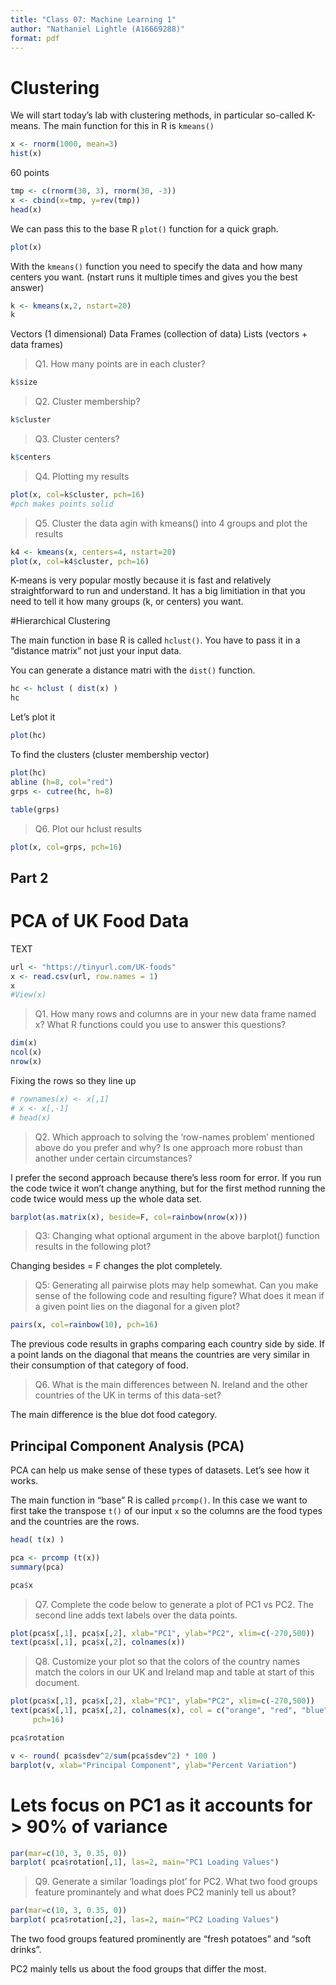 ```yaml
---
title: "Class 07: Machine Learning 1"
author: "Nathaniel Lightle (A16669288)"
format: pdf
---
```


# Clustering

We will start today's lab with clustering methods, in particular so-called K-means. The main function for this in R is `kmeans()`

```r
x <- rnorm(1000, mean=3)
hist(x)
```

60 points
```r
tmp <- c(rnorm(30, 3), rnorm(30, -3))
x <- cbind(x=tmp, y=rev(tmp))
head(x)
```

We can pass this to the base R `plot()` function for a quick graph.

```r
plot(x)
```

With the `kmeans()` function you need to specify the data and how many centers you want. (nstart runs it multiple times and gives you the best answer)

```r
k <- kmeans(x,2, nstart=20)
k
```

Vectors (1 dimensional)
Data Frames (collection of data)
Lists (vectors + data frames)

>Q1. How many points are in each cluster?

```r
k$size
```

>Q2. Cluster membership?

```r
k$cluster
```


>Q3. Cluster centers?

```r
k$centers
```

>Q4. Plotting my results

```r
plot(x, col=k$cluster, pch=16)
#pch makes points solid
```

>Q5. Cluster the data agin with kmeans() into 4 groups and plot the results

```r
k4 <- kmeans(x, centers=4, nstart=20)
plot(x, col=k4$cluster, pch=16)
```

K-means is very popular mostly because it is fast and relatively straightforward to run and understand. It has a big limitiation in that you need to tell it how many groups (k, or centers) you want. 

#Hierarchical Clustering

The main function in base R is called `hclust()`. You have to pass it in a "distance matrix" not just your input data. 

You can generate a distance matri with the `dist()` function. 
```r
hc <- hclust ( dist(x) )
hc
```

Let's plot it

```r
plot(hc)
```

To find the clusters (cluster membership vector) 

```r
plot(hc)
abline (h=8, col="red")
grps <- cutree(hc, h=8)
```


```r
table(grps)
```

>Q6. Plot our hclust results

```r
plot(x, col=grps, pch=16)
```

## Part 2 

# PCA of UK Food Data

TEXT

```r
url <- "https://tinyurl.com/UK-foods"
x <- read.csv(url, row.names = 1)
x
#View(x)
```

> Q1. How many rows and columns are in your new data frame named x? What R functions could you use to answer this questions?

```r
dim(x)
ncol(x)
nrow(x)
```

Fixing the rows so they line up

```r
# rownames(x) <- x[,1]
# x <- x[,-1]
# head(x)
```

> Q2. Which approach to solving the ‘row-names problem’ mentioned above do you prefer and why? Is one approach more robust than another under certain circumstances?

I prefer the second approach because there's less room for error. If you run the code twice it won't change anything, but for the first method running the code twice would mess up the whole data set.


```r
barplot(as.matrix(x), beside=F, col=rainbow(nrow(x)))
```

> Q3: Changing what optional argument in the above barplot() function results in the following plot?

Changing besides = F changes the plot completely. 


> Q5: Generating all pairwise plots may help somewhat. Can you make sense of the following code and resulting figure? What does it mean if a given point lies on the diagonal for a given plot?

```r
pairs(x, col=rainbow(10), pch=16)
```

The previous code results in graphs comparing each country side by side. If a point lands on the diagonal that means the countries are very similar in their consumption of that category of food.

> Q6. What is the main differences between N. Ireland and the other countries of the UK in terms of this data-set?

The main difference is the blue dot food category. 


## Principal Component Analysis (PCA)


PCA can help us make sense of these types of datasets. Let's see how it works. 

The main function in "base" R is called `prcomp()`. In this case we want to first take the transpose `t()` of our input `x` so the columns are the food types and the countries are the rows. 

```r
head( t(x) )
```

```r
pca <- prcomp (t(x))
summary(pca)
```

```r
pca$x
```

> Q7. Complete the code below to generate a plot of PC1 vs PC2. The second line adds text labels over the data points.

```r
plot(pca$x[,1], pca$x[,2], xlab="PC1", ylab="PC2", xlim=c(-270,500))
text(pca$x[,1], pca$x[,2], colnames(x))
```


> Q8. Customize your plot so that the colors of the country names match the colors in our UK and Ireland map and table at start of this document.

```r
plot(pca$x[,1], pca$x[,2], xlab="PC1", ylab="PC2", xlim=c(-270,500))
text(pca$x[,1], pca$x[,2], colnames(x), col = c("orange", "red", "blue", "forestgreen"),
     pch=16)
```


```r
pca$rotation
```

```r
v <- round( pca$sdev^2/sum(pca$sdev^2) * 100 )
barplot(v, xlab="Principal Component", ylab="Percent Variation")
```

# Lets focus on PC1 as it accounts for > 90% of variance 
```r
par(mar=c(10, 3, 0.35, 0))
barplot( pca$rotation[,1], las=2, main="PC1 Loading Values")
```

> Q9. Generate a similar ‘loadings plot’ for PC2. What two food groups feature prominantely and what does PC2 maninly tell us about?

```r
par(mar=c(10, 3, 0.35, 0))
barplot( pca$rotation[,2], las=2, main="PC2 Loading Values")
```

The two food groups featured prominently are "fresh potatoes" and "soft drinks".

PC2 mainly tells us about the food groups that differ the most. 


